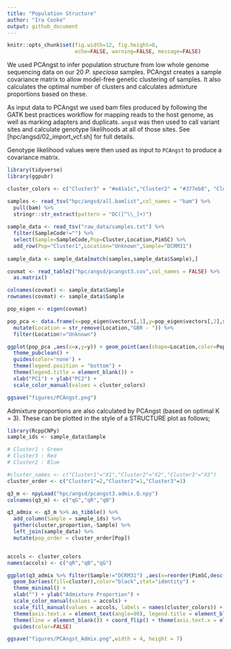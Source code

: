 ```yaml
---
title: "Population Structure"
author: "Ira Cooke"
output: github_document
---
```


```r
knitr::opts_chunk$set(fig.width=12, fig.height=8,
                      echo=FALSE, warning=FALSE, message=FALSE)
```

We used PCAngst to infer population structure from low whole genome sequencing data on our 20 *P. speciosa* samples.  PCAngst creates a sample covariance matrix to allow model-free genetic clustering of samples. It also calculates the optimal number of clusters and calculates admixture proportions based on these. 

As input data to PCAngst we used bam files produced by following the GATK best practices workflow for mapping reads to the host genome, as well as marking adapters and duplicats. `angsd` was then used to call variant sites and calculate genotype likelihoods at all of those sites. See [hpc/angsd/02_import_vcf.sh] for full details.

Genotype likelihood values were then used as input to `PCAngst` to produce a covariance matrix. 

```r
library(tidyverse)
library(ggpubr)

cluster_colors <- c("Cluster3" = "#e41a1c","Cluster2" = "#377eb8", "Cluster1" = "#4daf4a")

samples <- read_tsv("hpc/angsd/all.bamlist",col_names = "bam") %>% 
  pull(bam) %>% 
  stringr::str_extract(pattern = "DC([^\\_]+)")
  
sample_data <- read_tsv("raw_data/samples.txt") %>% 
  filter(SampleCode!="") %>% 
  select(Sample=SampleCode,Pop=Cluster,Location,PimSC) %>% 
  add_row(Pop="Cluster1",Location="Unknown",Sample="DCRM31")
  
sample_data <- sample_data[match(samples,sample_data$Sample),]
```


```r
covmat <- read_table2("hpc/angsd/pcangst3.cov",col_names = FALSE) %>% 
  as.matrix()

colnames(covmat) <- sample_data$Sample
rownames(covmat) <- sample_data$Sample

pop_eigen <- eigen(covmat)

pop_pca <- data.frame(x=pop_eigen$vectors[,1],y=pop_eigen$vectors[,2],sample_data) %>% 
  mutate(Location = str_remove(Location,"GBR - ")) %>% 
  filter(Location!="Unknown")

ggplot(pop_pca ,aes(x=x,y=y)) + geom_point(aes(shape=Location,color=Pop),size=2) + 
  theme_pubclean() +
  guides(color='none') +
  theme(legend.position = "bottom") +
  theme(legend.title = element_blank()) +
  xlab("PC1") + ylab("PC2") +
  scale_color_manual(values = cluster_colors)

ggsave("figures/PCAngst.png")
```

Admixture proportions are also calculated by PCAngst (based on optimal K = 3).  These can be plotted in the style of a STRUCTURE plot as follows;

```r
library(RcppCNPy)
sample_ids <- sample_data$Sample

# Cluster1 : Green
# Cluster3 : Red
# Cluster2 : Blue

#cluster_names <- c("Cluster1"="X1","Cluster2"="X2","Cluster3"="X3")
cluster_order <- c("Cluster1"=2,"Cluster2"=1,"Cluster3"=3)

q3_m <- npyLoad("hpc/angsd/pcangst3.admix.Q.npy")
colnames(q3_m) <- c("qG","qR","qB")

q3_admix <- q3_m %>% as_tibble() %>% 
  add_column(Sample = sample_ids) %>% 
  gather(cluster,proportion,-Sample) %>% 
  left_join(sample_data) %>% 
  mutate(pop_order = cluster_order[Pop])


accols <- cluster_colors
names(accols) <- c("qR","qB","qG")

ggplot(q3_admix %>% filter(Sample!="DCRM31") ,aes(x=reorder(PimSC,desc(pop_order)),y=proportion)) + 
  geom_bar(aes(fill=cluster),color="black",stat="identity") + 
  theme_minimal() + 
  xlab("") + ylab("Admixture Proportion") + 
  scale_color_manual(values = accols) +
  scale_fill_manual(values = accols, labels = names(cluster_colors)) + 
  theme(axis.text.x = element_text(angle=90), legend.title = element_blank(), legend.position = 'None') +
  theme(line = element_blank()) + coord_flip() + theme(axis.text.x = element_blank()) +
  guides(color=FALSE)

ggsave("figures/PCAngst_Admix.png",width = 4, height = 7)
```

